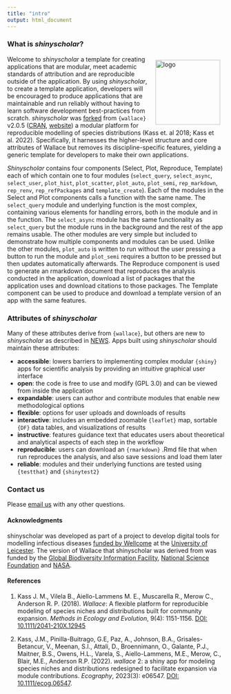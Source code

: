 ```yaml
---
title: "intro"
output: html_document
---
```


### **What is *shinyscholar*?**  

<img src="logo.png" alt="logo" style="width: 150px; float:right; padding:10px;"/>

Welcome to *shinyscholar* a template for creating applications that are modular, meet academic standards of attribution and are reproducible outside of the application. By using *shinyscholar*, to create a template application, developers will be encouraged to produce applications that are maintainable and run reliably without having to learn software development best-practices from scratch. *shinyscholar* was <a href="https://github.com/wallaceEcoMod/wallace/tree/51a3ebe10ffd797fc36ad2d2cf8245b014d11b41" target="_blank">forked</a> from `{wallace}` v2.0.5 (<a href="https://cran.r-project.org/package=wallace" target="_blank">CRAN</a>, <a href="https://wallaceecomod.github.io/wallace/index.html" target="_blank">website</a>) a modular platform for reproducible modelling of species distributions (Kass et. al 2018; Kass et al. 2022). Specifically, it harnesses the higher-level structure and core attributes of Wallace but removes its discipline-specific features, yielding a generic template for developers to make their own applications. 

*Shinyscholar* contains four components (Select, Plot, Reproduce, Template) each of which contain one to four modules (`select_query`, `select_async`, `select_user`, `plot_hist`, `plot_scatter`, `plot_auto`, `plot_semi`, `rep_markdown`, `rep_renv`, `rep_refPackages` and `template_create`). Each of the modules in the Select and Plot components calls a function with the same name. The `select_query` module and underlying function is the most complex, containing various elements for handling errors, both in the module and in the function. The `select_async` module has the same functionality as `select_query` but the module runs in the background and the rest of the app remains usable. The other modules are very simple but included to demonstrate how multiple components and modules can be used. Unlike the other modules, `plot_auto` is written to run without the user pressing a button to run the module and `plot_semi` requires a button to be pressed but then updates automatically afterwards. The Reproduce component is used to generate an rmarkdown document that reproduces the analysis conducted in the application, download a list of packages that the application uses and download citations to those packages. The Template component can be used to produce and download a template version of an app with the same features.

### **Attributes of _shinyscholar_**

Many of these attributes derive from `{wallace}`, but others are new to *shinyscholar* as described in <a href="https://github.com/simon-smart88/shinyscholar/blob/master/NEWS.md" target="_blank">NEWS</a>. Apps built using *shinyscholar* should maintain these attributes:

* **accessible**: lowers barriers to implementing complex modular `{shiny}` apps for scientific analysis by providing an intuitive graphical user interface
* **open**: the code is free to use and modify (GPL 3.0) and can be viewed from inside the application
* **expandable**: users can author and contribute modules that enable new methodological options
* **flexible**: options for user uploads and downloads of results
* **interactive**: includes an embedded zoomable `{leaflet}` map, sortable `{DF}` data tables, and visualizations of results
* **instructive**: features guidance text that educates users about theoretical and analytical aspects of each step in the workflow
* **reproducible**: users can download an `{rmarkdown}` .Rmd file that when run reproduces the analysis, and also save sessions and load them later
* **reliable**: modules and their underlying functions are tested using `{testthat}` and `{shinytest2}`

### **Contact us**

Please <a href="mailto:simon.smart@cantab.net" target="_blank">email us</a> with any other questions.

#### **Acknowledgments**
shinyscholar was developed as part of a project to develop digital tools for modelling infectious diseases <a href="https://wellcome.org/news/digital-tools-climate-sensitive-infectious-disease" target="_blank">funded by Wellcome</a> at the <a href="https://le.ac.uk/" target="_blank">University of Leicester</a>. The version of Wallace that shinyscholar was derived from was funded by the <a href="https://www.gbif.org/" target="_blank">Global Biodiversity Information Facility</a>, <a href="https://www.nsf.gov/" target="_blank">National Science Foundation</a> and <a href="https://www.nasa.gov/" target="_blank">NASA</a>.

#### **References**

1. Kass J. M., Vilela B., Aiello-Lammens M. E., Muscarella R., Merow C., Anderson R. P. (2018). *Wallace*: A flexible platform for reproducible modeling of species niches and distributions built for community expansion. *Methods in Ecology and Evolution*, 9(4): 1151-1156. <a href="https://doi.org/10.1111/2041-210X.12945" target="_blank">DOI: 10.1111/2041-210X.12945</a>

2. Kass, J.M., Pinilla-Buitrago, G.E, Paz, A., Johnson, B.A., Grisales-Betancur, V.,  Meenan, S.I., Attali, D., Broennimann, O., Galante, P.J., Maitner, B.S., Owens, H.L., Varela, S., Aiello-Lammens, M.E., Merow, C., Blair, M.E., Anderson R.P. (2022). *wallace* 2: a shiny app for modeling species niches and distributions redesigned to facilitate expansion via module contributions. *Ecography*, 2023(3): e06547. <a href="https://doi.org/10.1111/ecog.06547" target="_blank">DOI: 10.1111/ecog.06547</a>.  
